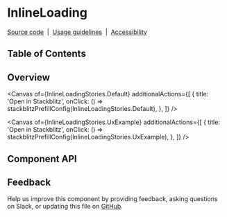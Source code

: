 
<Meta isTemplate />

# InlineLoading

[Source code](https://github.com/carbon-design-system/carbon/tree/main/packages/react/src/components/InlineLoading)
&nbsp;|&nbsp;
[Usage guidelines](https://www.carbondesignsystem.com/components/inline-loading/usage)
&nbsp;|&nbsp;
[Accessibility](https://www.carbondesignsystem.com/components/inline-loading/accessibility)

## Table of Contents

## Overview

<Canvas
  of={InlineLoadingStories.Default}
  additionalActions={[
    {
      title: 'Open in Stackblitz',
      onClick: () => stackblitzPrefillConfig(InlineLoadingStories.Default),
    },
  ]}
/>

<Canvas
  of={InlineLoadingStories.UxExample}
  additionalActions={[
    {
      title: 'Open in Stackblitz',
      onClick: () => stackblitzPrefillConfig(InlineLoadingStories.UxExample),
    },
  ]}
/>

## Component API

<ArgTypes />

## Feedback

Help us improve this component by providing feedback, asking questions on Slack,
or updating this file on
[GitHub](https://github.com/carbon-design-system/carbon/edit/main/packages/react/src/components/InlineLoading/InlineLoading.mdx).
